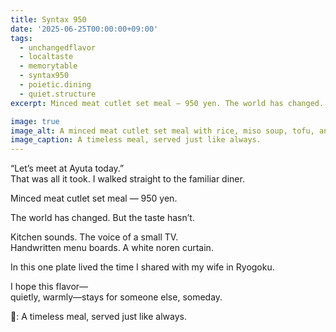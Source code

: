 ```yaml
---
title: Syntax 950
date: '2025-06-25T00:00:00+09:00'
tags:
  - unchangedflavor
  - localtaste
  - memorytable
  - syntax950
  - poietic.dining
  - quiet.structure
excerpt: Minced meat cutlet set meal — 950 yen. The world has changed. But the taste hasn’t.

image: true
image_alt: A minced meat cutlet set meal with rice, miso soup, tofu, and shredded cabbage, served on a wooden table.
image_caption: A timeless meal, served just like always.
---
```


“Let’s meet at Ayuta today.”  
That was all it took. I walked straight to the familiar diner.

Minced meat cutlet set meal — 950 yen.

The world has changed. But the taste hasn’t.

Kitchen sounds. The voice of a small TV.  
Handwritten menu boards. A white noren curtain.

In this one plate lived the time I shared with my wife in Ryogoku.

I hope this flavor—  
quietly, warmly—stays for someone else, someday.

📸: A timeless meal, served just like always.